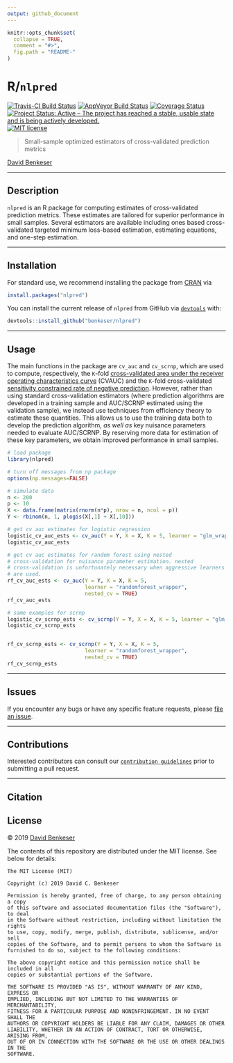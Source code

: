 ```yaml
---
output: github_document
---
```


<!-- README.md is generated from README.Rmd. Please edit that file -->

```r
knitr::opts_chunk$set(
  collapse = TRUE,
  comment = "#>",
  fig.path = "README-"
)
```

# R/`nlpred`

[![Travis-CI Build Status](https://travis-ci.org/benkeser/nlpred.svg?branch=master)](https://travis-ci.org/benkeser/nlpred)
[![AppVeyor Build  Status](https://ci.appveyor.com/api/projects/status/github/benkeser/nlpred?branch=master&svg=true)](https://ci.appveyor.com/project/benkeser/nlpred)
[![Coverage Status](https://img.shields.io/codecov/c/github/benkeser/nlpred/master.svg)](https://codecov.io/github/benkeser/nlpred?branch=master)
[![Project Status: Active – The project has reached a stable, usable state and is being actively developed.](http://www.repostatus.org/badges/latest/active.svg)](http://www.repostatus.org/#active)
[![MIT license](http://img.shields.io/badge/license-MIT-brightgreen.svg)](http://opensource.org/licenses/MIT)
<!-- [![CRAN](http://www.r-pkg.org/badges/version/nlpred)](http://www.r-pkg.org/pkg/nlpred) -->
<!-- [![CRAN downloads](https://cranlogs.r-pkg.org/badges/nlpred)](https://CRAN.R-project.org/package=nlpred) -->
<!-- [![DOI](https://zenodo.org/badge/DOI/10.5281/zenodo.835868.svg)](https://doi.org/10.5281/zenodo.835868) -->

> Small-sample optimized estimators of cross-validated prediction metrics

[David Benkeser](https://www.benkeserstatistics.com/) 

---

## Description

`nlpred` is an R package for computing estimates of cross-validated prediction metrics. These estimates are tailored for superior performance in small samples. Several estimators are available including ones based cross-validated targeted minimum loss-based estimation, estimating equations, and one-step estimation. 

---

## Installation

For standard use, we recommend installing the package from
[CRAN](https://cran.r-project.org/) via

```r
install.packages("nlpred")
```

You can install the current release of `nlpred` from GitHub via
[`devtools`](https://www.rstudio.com/products/rpackages/devtools/) with:

```r
devtools::install_github("benkeser/nlpred")
```
---

## Usage

The main functions in the package are `cv_auc` and `cv_scrnp`, which are used to 
compute, respectively, the `K`-fold [cross-validated area under the receiver operating
characteristics curve](http://projecteuclid.org/euclid.ejs/1437742107) (CVAUC) and 
the `K`-fold cross-validated [sensitivity constrained rate of negative prediction](https://onlinelibrary.wiley.com/doi/abs/10.1002/sim.7296). However, rather than using
standard cross-validation estimators (where prediction algorithms are developed in a 
training sample and AUC/SCRNP estimated using the validation sample), we instead use
techniques from efficiency theory to estimate these quantities. This allows us to use
the training data both to develop the prediction algorithm, *as well as* key nuisance 
parameters needed to evaluate AUC/SCRNP. By reserving more data for estimation of these
key parameters, we obtain improved performance in small samples. 

```r
# load package
library(nlpred)

# turn off messages from np package
options(np.messages=FALSE)

# simulate data
n <- 200
p <- 10
X <- data.frame(matrix(rnorm(n*p), nrow = n, ncol = p))
Y <- rbinom(n, 1, plogis(X[,1] + X[,10]))

# get cv auc estimates for logistic regression
logistic_cv_auc_ests <- cv_auc(Y = Y, X = X, K = 5, learner = "glm_wrapper")
logistic_cv_auc_ests

# get cv auc estimates for random forest using nested 
# cross-validation for nuisance parameter estimation. nested
# cross-validation is unfortunately necessary when aggressive learners 
# are used. 
rf_cv_auc_ests <- cv_auc(Y = Y, X = X, K = 5, 
						 learner = "randomforest_wrapper", 
						 nested_cv = TRUE)
rf_cv_auc_ests

# same examples for scrnp
logistic_cv_scrnp_ests <- cv_scrnp(Y = Y, X = X, K = 5, learner = "glm_wrapper")
logistic_cv_scrnp_ests


rf_cv_scrnp_ests <- cv_scrnp(Y = Y, X = X, K = 5, 
						 learner = "randomforest_wrapper", 
						 nested_cv = TRUE)
rf_cv_scrnp_ests
```

---

## Issues

If you encounter any bugs or have any specific feature requests, please [file an
issue](https://github.com/benkeser/nlpred/issues).

---

## Contributions

Interested contributors can consult our [`contribution guidelines`](https://github.com/benkeser/nlpred/blob/master/CONTRIBUTING.md) prior to submitting a pull request.

---

## Citation 

## License

&copy; 2019 [David Benkeser](http://www.benkeserstatistics.com)

The contents of this repository are distributed under the MIT license. See
below for details:
```
The MIT License (MIT)

Copyright (c) 2019 David C. Benkeser

Permission is hereby granted, free of charge, to any person obtaining a copy
of this software and associated documentation files (the "Software"), to deal
in the Software without restriction, including without limitation the rights
to use, copy, modify, merge, publish, distribute, sublicense, and/or sell
copies of the Software, and to permit persons to whom the Software is
furnished to do so, subject to the following conditions:

The above copyright notice and this permission notice shall be included in all
copies or substantial portions of the Software.

THE SOFTWARE IS PROVIDED "AS IS", WITHOUT WARRANTY OF ANY KIND, EXPRESS OR
IMPLIED, INCLUDING BUT NOT LIMITED TO THE WARRANTIES OF MERCHANTABILITY,
FITNESS FOR A PARTICULAR PURPOSE AND NONINFRINGEMENT. IN NO EVENT SHALL THE
AUTHORS OR COPYRIGHT HOLDERS BE LIABLE FOR ANY CLAIM, DAMAGES OR OTHER
LIABILITY, WHETHER IN AN ACTION OF CONTRACT, TORT OR OTHERWISE, ARISING FROM,
OUT OF OR IN CONNECTION WITH THE SOFTWARE OR THE USE OR OTHER DEALINGS IN THE
SOFTWARE.
```
